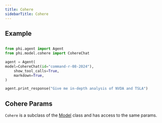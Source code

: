 ```yaml
---
title: Cohere
sidebarTitle: Cohere
---
```


## Example

<CodeGroup>

```python agent.py

from phi.agent import Agent
from phi.model.cohere import CohereChat

agent = Agent(
model=CohereChat(id="command-r-08-2024"),
    show_tool_calls=True,
    markdown=True,
)

agent.print_response("Give me in-depth analysis of NVDA and TSLA")

```

</CodeGroup>

## Cohere Params

<Snippet file="model-cohere-params.mdx" />

`Cohere` is a subclass of the [Model](/reference/model/base) class and has access to the same params.
